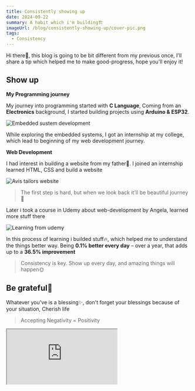 ```yaml
---
title: Consistently showing up
date: 2024-09-22
summary: A habit which i'm building🏗️
imageUrl: /blog/consistently-showing-up/cover-pic.png
tags:
  - Consistency
---
```


Hi there👋, this blog is going to be bit different from my previous once, I'll share a tip which helped me to make good-progress, hope you'll enjoy it!

<H2>Show up</H2>

**My Programming journey**

My journey into programming started with **C Language**, Coming from an **Electronics** background, I started building projects using **Arduino & ESP32**.

![Embedded sustem development](/blog/consistently-showing-up/arduino.jpeg)

While exploring the embedded systems, I got an internship at my college, which lead to beginning of my web development journey.

**Web Development**

I had interest in building a website from my father👨. I joined an internship learned HTML, CSS and build a website

![Avis tailors website](/blog/consistently-showing-up/avis-tailors.jpg)

> The first step is hard, but when we look back it'll be beautiful journey🌼

Later i took a course in Udemy about web-development by Angela, learned more stuff there

![Learning from udemy](/blog/consistently-showing-up/udemy-course.jpg)

In this process of learning i builded stuff🔥, which helped me to understand the things better way. Being **0.1% better every day** – over a year, that adds up to a **36.5% improvement**

> Consistency is key. Show up every day, and amazing things will happen🌞

<H2>Be grateful🙏</H2>

Whatever you've is a blessing✨, don't forget your blessings because of your situation, Cherish life

> Accepting Negativity = Positivity

<iframe
  style={{ height: "30rem", borderRadius: "0.5rem" }}
  loading="lazy"
  allowtransparency="true"
  src="https://www.instagram.com/reel/C_5BPvzNU3A/embed/captioned/?cr=1&v=14&wp=1080&rd=https%3A%2F%2Fcdpn.io&rp=%2Fcpe%2Fboomboom%2Findex.html%3Feditors%3D1010%26key%3Dindex.html-6f9d3c15-34d2-62b7-fd58-c9e92e8038b0#%7B%22ci%22%3A0%2C%22os%22%3A1332%2C%22ls%22%3A512%2C%22le%22%3A1322%7D"
/>

<H2>My Commitment: 1 Quality Post per Week</H2>

I'm making a habit of creating blog posts, I'll be sharing stuff related to these topics👇

- Web Development
- Tech
- Productivity Tools
- Personality Development

And that's it for this blog, thanks for making it till here, stay tuned peace✌️
